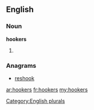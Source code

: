 ==English==

===Noun===
'''hookers'''

# {{plural of|[[hooker]]}}

===Anagrams===
* [[reshook#English|reshook]]

[[Category:English plurals]]

[[ar:hookers]]
[[fr:hookers]]
[[my:hookers]]